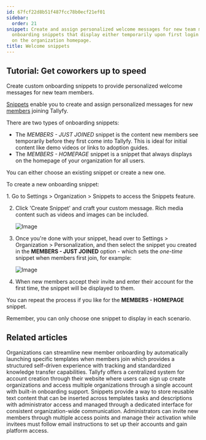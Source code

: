 ```yaml
---
id: 67fcf22d8b51f487fcc78b0ecf21ef01
sidebar:
  order: 21
snippet: Create and assign personalized welcome messages for new team members through
  onboarding snippets that display either temporarily upon first login or permanently
  on the organization homepage.
title: Welcome snippets
---
```



## Tutorial: Get coworkers up to speed

Create custom onboarding snippets to provide personalized welcome messages for new team members.

[Snippets](/products/pro/documenting/templates/snippets/) enable you to create and assign personalized messages for new [members](/products/pro/documenting/members/) joining Tallyfy.

There are two types of onboarding snippets:

* The _MEMBERS - JUST JOINED_ snippet is the content new members see temporarily before they first come into Tallyfy. This is ideal for initial content like demo videos or links to adoption guides.
* The _MEMBERS - HOMEPAGE_ snippet is a snippet that always displays on the homepage of your organization for all users.

You can either choose an existing snippet or create a new one.

To create a new onboarding snippet:

<Steps>
1. Go to Settings > Organization > Snippets to access the Snippets feature.

2. Click 'Create Snippet' and craft your custom message. Rich media content such as videos and images can be included.

   ![Image](https://screenshots.tallyfy.com/tallyfy%2Fpro%2Fdesktop-light-welcome-message-snippet-example.png)
3. Once you're done with your snippet, head over to Settings > Organization > Personalization, and then select the snippet you created in the **MEMBERS - JUST JOINED** option - which sets the _one-time_ snippet when members first join, for example:

   ![Image](https://screenshots.tallyfy.com/tallyfy%2Fpro%2Fdesktop-light-select-snippet-welcome-newcomers.png)
4. When new members accept their invite and enter their account for the first time, the snippet will be displayed to them.
</Steps>

You can repeat the process if you like for the **MEMBERS - HOMEPAGE** snippet.

Remember, you can only choose one snippet to display in each scenario.


## Related articles
<CardGrid>
<LinkTitleCard header="<b>Org Settings > Auto-launch templates for new members</b>" href="/products/pro/settings/org-settings/how-to-auto-launch-templates-for-new-members/" > Organizations can streamline new member onboarding by automatically launching specific templates when members join which provides a structured self-driven experience with tracking and standardized knowledge transfer capabilities. </LinkTitleCard>
<LinkTitleCard header="<b>Tutorials > Create an organization</b>" href="/products/pro/tutorials/how-can-i-create-a-new-tallyfy-account/" > Tallyfy offers a centralized system for account creation through their website where users can sign up create organizations and access multiple organizations through a single account with built-in onboarding support. </LinkTitleCard>
<LinkTitleCard header="<b>Snippets > Use snippets</b>" href="/products/pro/documenting/templates/snippets/how-can-i-use-snippets-to-simplify-workflow-in-tallyfy/" > Snippets provide a way to store reusable text content that can be inserted across templates tasks and descriptions with administrator access and managed through a dedicated interface for consistent organization-wide communication. </LinkTitleCard>
<LinkTitleCard header="<b>Members > Invite and activate members</b>" href="/products/pro/documenting/members/how-to-invite-and-activate-members-on-tallyfy/" > Administrators can invite new members through multiple access points and manage their activation while invitees must follow email instructions to set up their accounts and gain platform access. </LinkTitleCard>
</CardGrid>